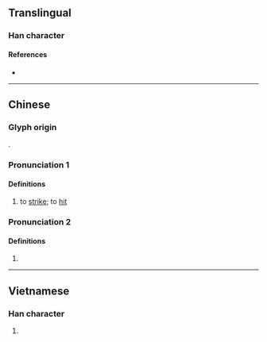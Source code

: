 {{character info/new}}
==Translingual==

===Han character===
{{Han char|rn=64|rad=手|as=11|sn=14|four=|canj=QSEG|ids=⿰扌堅}}

====References====
* {{Han ref|kx=0452.110|dkj=12650|dj=0802.150|hdz=31943.050|uh=647C|ud=25724}}

----

==Chinese==
{{zh-forms|s=摼}}

===Glyph origin===
{{Han etym}}
{{Han compound|扌|堅|ls=psc|c1=s|c2=p|t1=hand}}.

===Pronunciation 1===
{{zh-pron
|m=kēng
|c=hang1
|mc=y
|oc=y
}}

====Definitions====
{{zh-hanzi}}

# {{lb|zh|Cantonese}} to [[strike]]; to [[hit]]

===Pronunciation 2===
{{zh-pron
|m=qiān
}}

====Definitions====
{{zh-hanzi}}

# {{zh-alt-form|牽|to drag; to pull}}

----

==Vietnamese==

===Han character===
{{vi-hantu|rs=手11|ken}}

# {{rfdef|vi|sort=手11}}